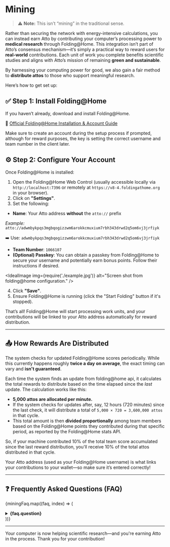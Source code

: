 
# Mining

> ⚠️ **Note:** This isn’t “mining” in the traditional sense.

Rather than securing the network with energy-intensive calculations, you can instead earn Atto by contributing your computer’s processing power to **medical research** through Folding@Home. This integration isn’t part of Atto’s consensus mechanism—it’s simply a practical way to reward users for **real-world** contributions. Each unit of work you complete benefits scientific studies and aligns with Atto’s mission of remaining **green and sustainable**.

By harnessing your computing power for good, we also gain a fair method to **distribute attos** to those who support meaningful research.

Here’s how to get set up:

## ✅ Step 1: Install Folding@Home

If you haven’t already, download and install Folding@Home.

🔗 [Official Folding@Home Installation & Account Guide](https://foldingathome.org/start-folding/)

Make sure to create an account during the setup process if prompted, although for reward purposes, the key is setting the correct username and team number in the client later.

## ⚙️ Step 2: Configure Your Account

Once Folding@Home is installed:

1. Open the Folding@Home Web Control (usually accessible locally via `http://localhost:7396` or remotely at `https://v8-4.foldingathome.org` in your browser).
2.  Click on **"Settings"**.
3.  Set the following:
* **Name**: Your Atto address **without** the `atto://` prefix

_Example:_ `atto://adwmbykpqs3mgbqogizzwm6arokkcmuxium7rbh343drwd2q5om6vj3jrfiyk`

➡️ Use: `adwmbykpqs3mgbqogizzwm6arokkcmuxium7rbh343drwd2q5om6vj3jrfiyk`
* **Team Number**: `1066107`
* **(Optional) Passkey**: You can obtain a passkey from Folding@Home to secure your username and potentially earn bonus points. Follow their instructions if desired.

<IdealImage img={require('./example.jpg')} alt="Screen shot from folding@home configuration." />

4.  Click **"Save"**.
5.  Ensure Folding@Home is running (click the "Start Folding" button if it's stopped).

That’s all! Folding@Home will start processing work units, and your contributions will be linked to your Atto address automatically for reward distribution.

---

## 📤 How Rewards Are Distributed

The system checks for updated Folding@Home scores periodically. While this currently happens roughly **twice a day on average**, the exact timing can vary and **isn't guaranteed**.

Each time the system finds an update from folding@home api, it calculates the total rewards to distribute based on the time elapsed since the *last* update. The calculation works like this:

* **5,000 attos are allocated per minute.**
* If the system checks for updates after, say, 12 hours (720 minutes) since the last check, it will distribute a total of `5,000 × 720 = 3,600,000 attos` in that cycle.
* This total amount is then **divided proportionally** among team members based on the Folding@Home points they contributed during that specific period, as reported by the Folding@Home stats API.

So, if your machine contributed 10% of the total team score accumulated since the last reward distribution, you'll receive 10% of the total attos distributed in that cycle.

Your Atto address (used as your Folding@Home username) is what links your contributions to your wallet—so make sure it’s entered correctly!

---

## ❓ Frequently Asked Questions (FAQ)

<Head>
  <script type="application/ld+json">
    {JSON.stringify({
      "@context": "https://schema.org",
      "@type": "FAQPage",
      "mainEntity": miningFaq.map((faq) => ({
        "@type": "Question",
        name: faq.question,
        acceptedAnswer: {
          "@type": "Answer",
          text: faq.answer
        }
      }))
    })}
  </script>
</Head>

{miningFaq.map((faq, index) => (
<details key={index} style={{ marginBottom: "1.5rem" }}>
  <summary><strong>{faq.question}</strong></summary>
  <p>{faq.answer}</p>
</details>
))}

---

Your computer is now helping scientific research—and you're earning Atto in the process. Thank you for your contribution!
